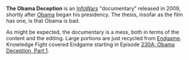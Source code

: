 {{Stub}}

'''The Obama Deception''' is an [[InfoWars]] "documentary" released in 2009, shortly after [[Barack Obama|Obama]] began his presidency. The thesis, insofar as the film has one, is that Obama is bad.

As might be expected, the documentary is a mess, both in terms of the content and the editing. Large portions are just recycled from [[Endgame]]. Knowledge Fight covered Endgame starting in Episode [[230A: Obama Deception, Part 1]].
